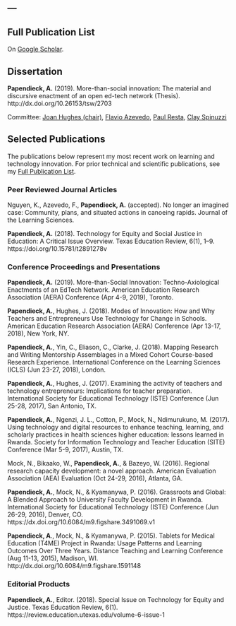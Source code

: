 ---
---

<link rel="stylesheet" href="styles.css" type="text/css">

## Full Publication List 

On [Google Scholar](https://scholar.google.com/citations?user=-TbbZWQAAAAJ&hl=en).

## Dissertation

**Papendieck, A.** (2019). More-than-social innovation: The material and discursive enactment of an open ed-tech network (Thesis). http://dx.doi.org/10.26153/tsw/2703


Committee: [Joan Hughes (chair)](https://education.utexas.edu/faculty/joan_hughes), [Flavio Azevedo](https://education.utexas.edu/faculty/flavio_azevedo), [Paul Resta](https://education.utexas.edu/faculty/paul_resta), [Clay Spinuzzi](https://liberalarts.utexas.edu/rhetoric/faculty/spinuzzi)

## Selected Publications

The publications below represent my most recent work on learning and technology innovation.  For prior technical and scientific publications, see my [Full Publication List](https://scholar.google.com/citations?user=-TbbZWQAAAAJ&hl=en). 

### Peer Reviewed Journal Articles

Nguyen, K., Azevedo, F., **Papendieck, A.** (accepted). No longer an imagined case: Community, plans, and situated actions in canoeing rapids. Journal of the Learning Sciences.

**Papendieck, A.** (2018). Technology for Equity and Social Justice in Education: A Critical Issue Overview. Texas Education Review, 6(1), 1–9. https://doi.org/10.15781/t2891278v

### Conference Proceedings and Presentations

**Papendieck, A.** (2019). More-than-Social Innovation: Techno-Axiological Enactments of an EdTech Network. American Education Research Association (AERA) Conference (Apr 4-9, 2019), Toronto.

**Papendieck, A.**, Hughes, J. (2018). Modes of Innovation: How and Why Teachers and Entrepreneurs Use Technology for Change in Schools. American Education Research Association (AERA) Conference (Apr 13-17, 2018), New York, NY.

**Papendieck, A.**, Yin, C., Eliason, C., Clarke, J. (2018). Mapping Research and Writing Mentorship Assemblages in a Mixed Cohort Course-based Research Experience. International Conference on the Learning Sciences (ICLS) (Jun 23-27, 2018), London. 

**Papendieck, A.**, Hughes, J. (2017). Examining the activity of teachers and technology entrepreneurs: Implications for teacher preparation. International Society for Educational Technology (ISTE) Conference (Jun 25-28, 2017), San Antonio, TX.

**Papendieck, A.**, Ngenzi, J. L., Cotton, P., Mock, N., Ndimurukuno, M. (2017). Using technology and digital resources to enhance teaching, learning, and scholarly practices in health sciences higher education: lessons learned in Rwanda. Society for Information Technology and Teacher Education (SITE) Conference (Mar 5-9, 2017), Austin, TX.

Mock, N., Bikaako, W., **Papendieck, A.**, & Bazeyo, W. (2016). Regional research capacity development: a novel approach. American Evaluation Association (AEA) Evaluation (Oct 24-29, 2016), Atlanta, GA.

**Papendieck, A.**, Mock, N., & Kyamanywa, P. (2016). Grassroots and Global: A Blended Approach to University Faculty Development in Rwanda. International Society for Educational Technology (ISTE) Conference (Jun 26-29, 2016), Denver, CO. https://dx.doi.org/10.6084/m9.figshare.3491069.v1

**Papendieck, A**., Mock, N., & Kyamanywa, P. (2015). Tablets for Medical Education (T4ME) Project in Rwanda: Usage Patterns and Learning Outcomes Over Three Years. Distance Teaching and Learning Conference (Aug 11-13, 2015), Madison, WI. http://dx.doi.org/10.6084/m9.figshare.1591148

### Editorial Products

**Papendieck, A.**, Editor. (2018). Special Issue on Technology for Equity and Justice. Texas Education Review, 6(1).  https://review.education.utexas.edu/volume-6-issue-1